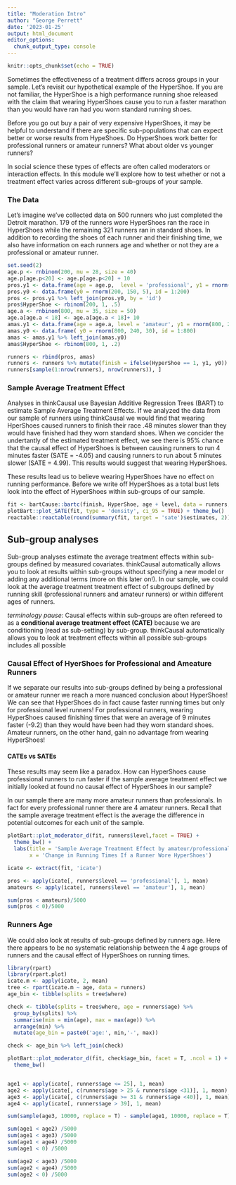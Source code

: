 ```yaml
---
title: "Moderation Intro"
author: "George Perrett"
date: '2023-01-25'
output: html_document
editor_options: 
  chunk_output_type: console
---
```


```r
knitr::opts_chunk$set(echo = TRUE)
```

Sometimes the effectiveness of a treatment differs across groups in your sample. Let's revisit our hypothetical example of the HyperShoe. If you are not familiar, the HyperShoe is a high performance running shoe released with the claim that wearing HyperShoes cause you to run a faster marathon than you would have ran had you worn standard running shoes. 

Before you go out buy a pair of very expensive HyperShoes, it may be helpful to understand if there are specific sub-populations that can expect better or worse results from HypeShoes. Do HyperShoes work better for professional runners or amateur runners? What about older vs younger runners?  

In social science these types of effects are often called moderators or interaction effects. In this module we'll explore how to test whether or not a treatment effect varies across different sub-groups of your sample. 

### The Data 

Let's imagine we've collected data on 500 runners who just completed the Detroit marathon. 179 of the runners wore HyperShoes ran the race in HyperShoes while the remaining 321 runners ran in standard shoes. In addition to recording the shoes of each runner and their finishing time, we also have information on each runners age and whether or not they are a professional or amateur runner. 

```r
set.seed(2)
age.p <- rnbinom(200, mu = 28, size = 40)
age.p[age.p<20] <- age.p[age.p<20] + 10
pros.y1 <- data.frame(age = age.p,  level = 'professional', y1 = rnorm(200, 140, 5), id = 1:200)
pros.y0 <- data.frame(y0 = rnorm(200, 150, 5), id = 1:200)
pros <- pros.y1 %>% left_join(pros.y0, by = 'id')
pros$HyperShoe <- rbinom(200, 1, .5)
age.a <- rnbinom(800, mu = 35, size = 50)
age.a[age.a < 18] <- age.a[age.a < 18]+ 10
amas.y1 <- data.frame(age = age.a, level = 'amateur', y1 = rnorm(800, 240, 30), id = 1:800)
amas.y0 <- data.frame( y0 = rnorm(800, 240, 30), id = 1:800)
amas <- amas.y1 %>% left_join(amas.y0)
amas$HyperShoe <- rbinom(800, 1, .2)

runners <- rbind(pros, amas)
runners <- runners %>% mutate(finish = ifelse(HyperShoe == 1, y1, y0)) %>% dplyr::select(-id)
runners[sample(1:nrow(runners), nrow(runners)), ]


```



### Sample Average Treatment Effect
Analyses in thinkCausal use Bayesian Additive Regression Trees (BART) to estimate Sample Average Treatment Effects. If we analyzed the data from our sample of runners using thinkCausal we would find that wearing HperShoes caused runners to finish their race .48 minutes slower than they would have finished had they worn standard shoes. When we concider the undertantly of the estimated treatment effect, we see there is 95% chance that the causal effect of HyperShoes is between causing runners to run 4 minutes faster (SATE = -4.05) and causing runners to run about 5 minutes slower (SATE = 4.99). This results would suggest that wearing HyperShoes. 

These results lead us to believe wearing HyperShoes have no effect on running performance. Before we write off HyperShoes as a total bust lets look into the effect of HyperShoes within sub-groups of our sample. 



```r
fit <- bartCause::bartc(finish, HyperShoe, age + level, data = runners, seed = 2)
plotBart::plot_SATE(fit, type = 'density', ci_95 = TRUE) + theme_bw()
reactable::reactable(round(summary(fit, target = 'sate')$estimates, 2))

```

## Sub-group analyses
Sub-group analyses estimate the average treatment effects within sub-groups defined by measured covariates. thinkCausal automatically allows you to look at results within sub-groups without specifying a new model or adding any additional terms (more on this later on!). In our sample, we could look at the average treatment treatment effect of subgroups defined by running skill (professional runners and amateur runners) or within different ages of runners. 


*terminology pause:*
Causal effects within sub-groups are often refereed to as a **conditional average treatment effect (CATE)** because we are conditioning (read as sub-setting) by sub-group. thinkCausal automatically allows you to look at treatment effects within all possible sub-groups includes all possible 


### Causal Effect of HyerShoes for Professional and Ameature Runners
If we separate our results into sub-groups defined by being a professional or amateur runner we reach a more nuanced conclusion about HyperShoes! We can see that HyperShoes do in fact cause faster running times but only for professional level runners! For professional runners, wearing HyperShoes caused finishing times that were an average of 9 minutes faster (-9.2) than they would have been had they worn standard shoes. Amateur runners, on the other hand, gain no advantage from wearing HyperShoes!

#### CATEs vs SATEs
These results may seem like a paradox. How can HyperShoes cause professional runners to run faster if the sample average treatment effect we initially looked at found no causal effect of HyperShoes in our sample? 

In our sample there are many more amateur runners than professionals. In fact for every professional runner there are 4 amateur runners. Recall that the sample average treatment effect is the average the difference in potential outcomes for each unit of the sample. 

```r
plotBart::plot_moderator_d(fit, runners$level,facet = TRUE) + 
  theme_bw() + 
  labs(title = 'Sample Average Treatment Effect by amateur/professional status', 
       x = 'Change in Running Times If a Runner Wore HyperShoes')

icate <- extract(fit, 'icate')

pros <- apply(icate[, runners$level == 'professional'], 1, mean)
amateurs <- apply(icate[, runners$level == 'amateur'], 1, mean)

sum(pros < amateurs)/5000
sum(pros < 0)/5000

```


### Runners Age
We could also look at results of sub-groups defined by runners age. Here there appears to be no systematic relationship between the 4 age groups of runners and the causal effect of HyperShoes on running times. 

```r
library(rpart)
library(rpart.plot)
icate.m <- apply(icate, 2, mean)
tree <- rpart(icate.m ~ age, data = runners)
age_bin <- tibble(splits = tree$where)

check <- tibble(splits = tree$where, age = runners$age) %>% 
  group_by(splits) %>% 
  summarise(min = min(age), max = max(age)) %>% 
  arrange(min) %>% 
  mutate(age_bin = paste0('age:', min,'-', max))

check <- age_bin %>% left_join(check)

plotBart::plot_moderator_d(fit, check$age_bin, facet = T, .ncol = 1) + 
  theme_bw()


age1 <- apply(icate[, runners$age <= 25], 1, mean)
age2 <- apply(icate[, c(runners$age > 25 & runners$age <31)], 1, mean)
age3 <- apply(icate[, c(runners$age >= 31 & runners$age <40)], 1, mean)
age4 <- apply(icate[, runners$age > 39], 1, mean)

sum(sample(age3, 10000, replace = T) - sample(age1, 10000, replace = T) > 0)/10000 *100

sum(age1 < age2) /5000
sum(age1 < age3) /5000
sum(age1 < age4) /5000
sum(age1 < 0) /5000

sum(age2 < age3) /5000
sum(age2 < age4) /5000
sum(age2 < 0) /5000


```


